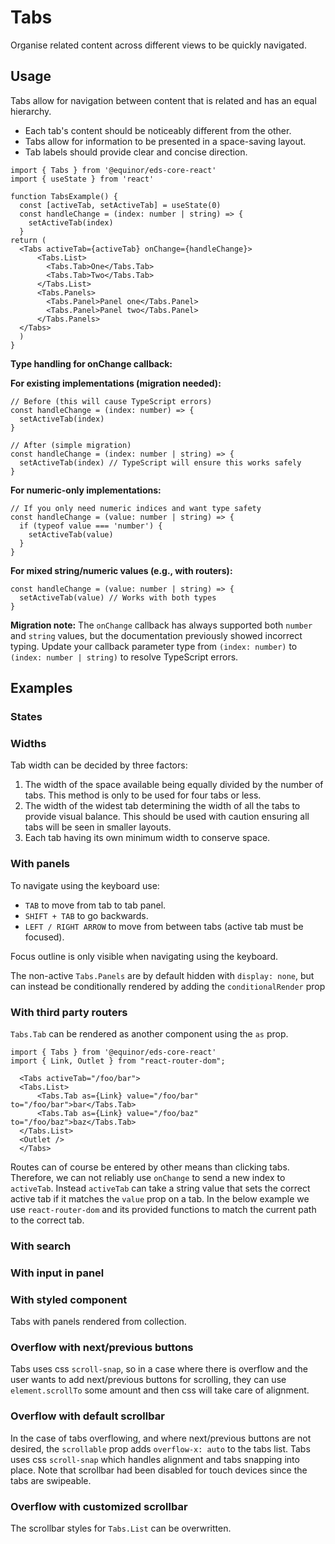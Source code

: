
<Meta of={ComponentStories} />

# Tabs

Organise related content across different views to be quickly navigated.

<Links 
    ariaUrl="https://www.w3.org/WAI/ARIA/apg/patterns/tabpanel/"
    figmaUrl="https://www.figma.com/file/0bGXR2sCwMVSDNyyzu5BXrO5/UI%E2%80%94User-Interface?node-id=17417%3A0"
    documentationUrl="https://eds.equinor.com/0b0c666ab/p/50d3be-tabs/b/94939a"
    sourceUrl="https://github.com/equinor/design-system/blob/develop/packages/eds-core-react/src/components/Tabs/Tabs.tsx"
    npmUrl="https://www.npmjs.com/package/@equinor/eds-core-react"
/>

<Primary />
<Controls />

## Usage

Tabs allow for navigation between content that is related and has an equal hierarchy.

<ul>
    <li>Each tab's content should be noticeably different from the other.</li>
    <li>Tabs allow for information to be presented in a space-saving layout.</li>
    <li>Tab labels should provide clear and concise direction.</li>
</ul>

```tsx
import { Tabs } from '@equinor/eds-core-react'
import { useState } from 'react'

function TabsExample() {
  const [activeTab, setActiveTab] = useState(0)
  const handleChange = (index: number | string) => {
    setActiveTab(index)
  }
return (
  <Tabs activeTab={activeTab} onChange={handleChange}>
      <Tabs.List>
        <Tabs.Tab>One</Tabs.Tab>
        <Tabs.Tab>Two</Tabs.Tab>
      </Tabs.List>
      <Tabs.Panels>
        <Tabs.Panel>Panel one</Tabs.Panel>
        <Tabs.Panel>Panel two</Tabs.Panel>
      </Tabs.Panels>
  </Tabs>
  )
}

```

**Type handling for onChange callback:**

**For existing implementations (migration needed):**
```tsx
// Before (this will cause TypeScript errors)
const handleChange = (index: number) => {
  setActiveTab(index)
}

// After (simple migration)
const handleChange = (index: number | string) => {
  setActiveTab(index) // TypeScript will ensure this works safely
}
```

**For numeric-only implementations:**
```tsx
// If you only need numeric indices and want type safety
const handleChange = (value: number | string) => {
  if (typeof value === 'number') {
    setActiveTab(value)
  }
}
```

**For mixed string/numeric values (e.g., with routers):**
```tsx  
const handleChange = (value: number | string) => {
  setActiveTab(value) // Works with both types
}
```

**Migration note:** The `onChange` callback has always supported both `number` and `string` values, but the documentation previously showed incorrect typing. Update your callback parameter type from `(index: number)` to `(index: number | string)` to resolve TypeScript errors.

## Examples

### States

<Canvas of={ComponentStories.States} />

### Widths

Tab width can be decided by three factors:
<ol>
    <li>The width of the space available being equally divided by the number of tabs. This method is only to be used for four tabs or less.</li>
    <li>The width of the widest tab determining the width of all the tabs to provide visual balance. 
        This should be used with caution ensuring all tabs will be seen in smaller layouts.</li>
    <li>Each tab having its own minimum width to conserve space.</li>
</ol>

<Canvas of={ComponentStories.Widths} />

### With panels

To navigate using the keyboard use:
<ul>
    <li><code>TAB</code> to move from tab to tab panel.</li>
    <li><code>SHIFT + TAB</code> to go backwards.</li>
    <li><code>LEFT / RIGHT ARROW</code> to move from between tabs (active tab must be focused).</li>
</ul>

Focus outline is only visible when navigating using the keyboard.

The non-active `Tabs.Panels` are by default hidden with `display: none`, but can instead be conditionally rendered by adding the `conditionalRender` prop

<Canvas of={ComponentStories.WithPanels} />

### With third party routers
`Tabs.Tab` can be rendered as another component using the `as` prop.
```tsx
import { Tabs } from '@equinor/eds-core-react'
import { Link, Outlet } from "react-router-dom";

  <Tabs activeTab="/foo/bar">
  <Tabs.List>
      <Tabs.Tab as={Link} value="/foo/bar" to="/foo/bar">bar</Tabs.Tab>
      <Tabs.Tab as={Link} value="/foo/baz" to="/foo/baz">baz</Tabs.Tab>
  </Tabs.List>
  <Outlet />
  </Tabs>
```
Routes can of course be entered by other means than clicking tabs. Therefore, we can not reliably use `onChange` to send a new index to `activeTab`. Instead `activeTab` can take a string value that sets the correct active tab if it matches the `value` prop on a tab. In the below example we use `react-router-dom` and its provided functions to match the current path to the correct tab.
<Canvas of={ComponentStories.Router} />

### With search

<Canvas of={ComponentStories.WithSearch} />

### With input in panel

<Canvas of={ComponentStories.WithInputInPanel} />

### With styled component

Tabs with panels rendered from collection.

<Canvas of={ComponentStories.WithStyledComponent} />

### Overflow with next/previous buttons

Tabs uses css `scroll-snap`, so in a case where there is overflow and the user wants to add next/previous buttons for scrolling, 
they can use `element.scrollTo` some amount and then css will take care of alignment.

<Canvas of={ComponentStories.Overflow} />

### Overflow with default scrollbar

In the case of tabs overflowing, and where next/previous buttons are not desired, the `scrollable` prop adds `overflow-x: auto` to the tabs list. 
Tabs uses css `scroll-snap` which handles alignment and tabs snapping into place. 
Note that scrollbar had been disabled for touch devices since the tabs are swipeable.

<Canvas of={ComponentStories.OverflowScroll} />

### Overflow with customized scrollbar

The scrollbar styles for `Tabs.List` can be overwritten.

<Canvas of={ComponentStories.OverflowScrollStyled} />

